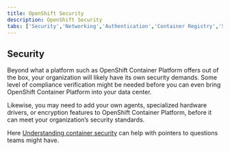 ```yaml
---
title: OpenShift Security
description: OpenShift Security
tabs: ['Security','Networking','Authentication','Container Registry','Storage']
---
```


## Security

Beyond what a platform such as OpenShift Container Platform offers out of the box, your organization will likely have its own security demands.
Some level of compliance verification might be needed before you can even bring OpenShift Container Platform into your data center.

Likewise, you may need to add your own agents, specialized hardware drivers, or encryption features to OpenShift Container Platform, before it can meet your organization’s security standards.

Here [Understanding container security](https://docs.openshift.com/container-platform/4.5/security/container_security/security-understanding.html) can help with pointers to questions teams might have.
